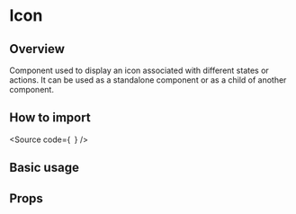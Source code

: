 

<Meta of={Stories} />

<H1>Icon</H1>

<H2>Overview</H2>

Component used to display an icon associated with different states or actions.
It can be used as a standalone component or as a child of another component.

<H2>How to import</H2>

<Source
  code={`
`}
/>

<H2>Basic usage</H2>

<Canvas of={Stories.Base} />

<H2>Props</H2>

<ArgTypes of={Stories} />
